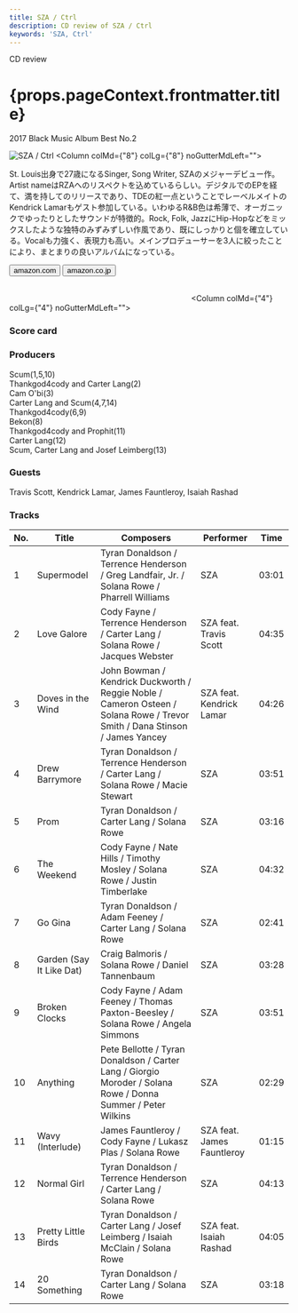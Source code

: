 ```yaml
---
title: SZA / Ctrl
description: CD review of SZA / Ctrl
keywords: 'SZA, Ctrl'
---
```




<p className="largeP">CD review</p>
<h1 className="h1--no--margin">{props.pageContext.frontmatter.title}</h1>
<p className="largeP"><Link to="/best50/2017/">2017 Black Music Album Best No.2</Link></p>

<Row  className="image-card-group">
	<Column colMd={"4"} colLg={"4"} noGutterMdLeft="">
       <ImageCard>

![SZA / Ctrl](../../images/cd/sza1L.jpg) 
</ImageCard>
	</Column>
	<Column colMd={"8"} colLg={"8"} noGutterMdLeft="">
	<p>
	St. Louis出身で27歳になるSinger, Song Writer, SZAのメジャーデビュー作。Artist nameはRZAへのリスペクトを込めているらしい。デジタルでのEPを経て、満を持してのリリースであり、TDEの紅一点ということでレーベルメイトのKendrick Lamarもゲスト参加している。いわゆるR&B色は希薄で、オーガニックでゆったりとしたサウンドが特徴的。Rock, Folk, JazzにHip-Hopなどをミックスしたような独特のみずみずしい作風であり、既にしっかりと個を確立している。Vocalも力強く、表現力も高い。メインプロデューサーを3人に絞ったことにより、まとまりの良いアルバムになっている。
	</p>
	<div>
	  <Button href="https://amzn.to/2DGfW8e" kind="primary" size="small" renderIcon={ArrowUpRight24}>
      amazon.com
      </Button>
      <Button href="https://amzn.to/3h0IvvA" kind="secondary" size="small" renderIcon={ArrowUpRight24}>
      amazon.co.jp
      </Button>
	</div>
	<a href="https://geo.music.apple.com/jp/album/ctrl/1239976329?mt=1&app=music&ls=1&at=11lcug" style="display:inline-block;overflow:hidden;background:url(https://linkmaker.itunes.apple.com/ja-jp/lockup.svg?releaseDate=2017-06-09&kind=album&bubble=apple_music&style=mono-black) no-repeat;width:180px;height:45px;"></a>
	<a href="https://geo.music.apple.com/jp/album/ctrl/1239976329?app=itunes&at=11lcug" style="display:inline-block;overflow:hidden;background:url(https://linkmaker.itunes.apple.com/ja-jp/badge-lrg.svg?releaseDate=2017-06-09&kind=album&bubble=itunes_music) no-repeat;width:140px;height:45px;"></a>
	</Column>
</Row>
<Row >
	<Column colMd={"4"} colLg={"4"} noGutterMdLeft="">
<div>
    <h3>Score card</h3>
	<SliderJS1 value="4" />
    <SliderJS2 value="2" />
	<SliderJS3 value="1" />
    <SliderJS4 value="9" />
</div>
</Column>
<Column colMd={"8"} colLg={"8"} noGutterMdLeft="">
<div>
<h3>Producers</h3>
<p>
Scum(1,5,10)
<br/>Thankgod4cody and Carter Lang(2)
<br/>Cam O'bi(3)
<br/>Carter Lang and Scum(4,7,14)
<br/>Thankgod4cody(6,9)
<br/>Bekon(8)
<br/>Thankgod4cody and Prophit(11)
<br/>Carter Lang(12)
<br/>Scum, Carter Lang and Josef Leimberg(13)
</p>
<h3>Guests</h3>
<p>
Travis Scott, Kendrick Lamar, James Fauntleroy, Isaiah Rashad
</p>
</div>
</Column>
</Row>

<h3>Tracks</h3>

| No. |	 Title                   |	 Composers                                                                                                                 |	 Performer              | Time	|
| --- |	------------------------ | --------------------------------------------------------------------------------------------------------------------------- | -------------------------- | ----- |
| 1	  |	Supermodel               | Tyran Donaldson / Terrence Henderson / Greg Landfair, Jr. / Solana Rowe / Pharrell Williams                                 | SZA                       	| 03:01 |
| 2	  |	Love Galore              | Cody Fayne / Terrence Henderson / Carter Lang / Solana Rowe / Jacques Webster                                               | SZA feat. Travis Scott    	| 04:35 |
| 3	  |	Doves in the Wind        | John Bowman / Kendrick Duckworth / Reggie Noble / Cameron Osteen / Solana Rowe / Trevor Smith / Dana Stinson / James Yancey | SZA feat. Kendrick Lamar  	| 04:26 |
| 4	  |	Drew Barrymore           | Tyran Donaldson / Terrence Henderson / Carter Lang / Solana Rowe / Macie Stewart                                            | SZA                       	| 03:51 |
| 5	  |	Prom                     | Tyran Donaldson / Carter Lang / Solana Rowe                                                                                 | SZA                       	| 03:16 |
| 6	  |	The Weekend              | Cody Fayne / Nate Hills / Timothy Mosley / Solana Rowe / Justin Timberlake                                                  | SZA                       	| 04:32 |
| 7	  |	Go Gina                  | Tyran Donaldson / Adam Feeney / Carter Lang / Solana Rowe                                                                   | SZA                       	| 02:41 |
| 8	  |	Garden (Say It Like Dat) | Craig Balmoris / Solana Rowe / Daniel Tannenbaum                                                                            | SZA                       	| 03:28 |
| 9	  |	Broken Clocks            | Cody Fayne / Adam Feeney / Thomas Paxton-Beesley / Solana Rowe / Angela Simmons                                             | SZA                       	| 03:51 |
| 10  |	Anything                 | Pete Bellotte / Tyran Donaldson / Carter Lang / Giorgio Moroder / Solana Rowe / Donna Summer / Peter Wilkins                | SZA                       	| 02:29 |
| 11  |	Wavy (Interlude)         | James Fauntleroy / Cody Fayne / Lukasz Plas / Solana Rowe                                                                   | SZA feat. James Fauntleroy	| 01:15 |
| 12  |	Normal Girl              | Tyran Donaldson / Terrence Henderson / Carter Lang / Solana Rowe                                                            | SZA                       	| 04:13 |
| 13  |	Pretty Little Birds      | Tyran Donaldson / Carter Lang / Josef Leimberg / Isaiah McClain / Solana Rowe                                               | SZA feat. Isaiah Rashad   	| 04:05 |
| 14  |	20 Something             | Tyran Donaldson / Carter Lang / Solana Rowe                                                                                 | SZA                       	| 03:18 |
